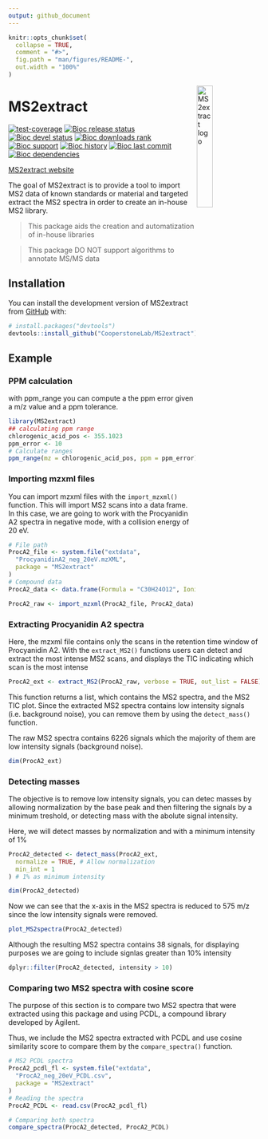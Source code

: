 ```yaml
---
output: github_document
---
```


<!-- README.md is generated from README.Rmd. Please edit that file -->

```r
knitr::opts_chunk$set(
  collapse = TRUE,
  comment = "#>",
  fig.path = "man/figures/README-",
  out.width = "100%"
)
```

<img src="man/figures/MS2extract_logo.png" alt="MS2extract logo" align="right" width = "25%" height="25%"/>

# MS2extract

<!-- badges: start -->

[![test-coverage](https://github.com/CooperstoneLab/MS2extract/actions/workflows/test-coverage.yaml/badge.svg)](https://github.com/CooperstoneLab/MS2extract/actions/workflows/test-coverage.yaml)
[![Bioc release status](http://www.bioconductor.org/shields/build/release/bioc/MS2extract.svg)](https://bioconductor.org/checkResults/release/bioc-LATEST/MS2extract)
[![Bioc devel status](http://www.bioconductor.org/shields/build/devel/bioc/MS2extract.svg)](https://bioconductor.org/checkResults/devel/bioc-LATEST/MS2extract)
[![Bioc downloads rank](https://bioconductor.org/shields/downloads/release/MS2extract.svg)](http://bioconductor.org/packages/stats/bioc/MS2extract/)
[![Bioc support](https://bioconductor.org/shields/posts/MS2extract.svg)](https://support.bioconductor.org/tag/MS2extract)
[![Bioc history](https://bioconductor.org/shields/years-in-bioc/MS2extract.svg)](https://bioconductor.org/packages/release/bioc/html/MS2extract.html#since)
[![Bioc last commit](https://bioconductor.org/shields/lastcommit/devel/bioc/MS2extract.svg)](http://bioconductor.org/checkResults/devel/bioc-LATEST/MS2extract/)
[![Bioc dependencies](https://bioconductor.org/shields/dependencies/release/MS2extract.svg)](https://bioconductor.org/packages/release/bioc/html/MS2extract.html#since)
<!-- badges: end -->

[MS2extract website](https://cooperstonelab.github.io/MS2extract/)

The goal of MS2extract is to provide a tool to import MS2 data of known standards
or material and targeted extract the MS2 spectra in order to create an
in-house MS2 library.

> This package aids the creation and automatization of in-house libraries

> This package DO NOT support algorithms to annotate MS/MS data

## Installation

You can install the development version of MS2extract from [GitHub](https://github.com/) with:

``` r
# install.packages("devtools")
devtools::install_github("CooperstoneLab/MS2extract")
```

## Example

### PPM calculation

with ppm_range you can compute a the ppm error given a m/z value and a ppm
tolerance.

```r
library(MS2extract)
## calculating ppm range
chlorogenic_acid_pos <- 355.1023
ppm_error <- 10
# Calculate ranges
ppm_range(mz = chlorogenic_acid_pos, ppm = ppm_error)
```

### Importing mzxml files

You can  import mzxml files with the `import_mzxml()` function. This will import
 MS2 scans into a data frame. In this case, we are going to work with the
Procyanidin A2 spectra in negative mode, with a collision energy of 20 eV.

```r
# File path
ProcA2_file <- system.file("extdata",
  "ProcyanidinA2_neg_20eV.mzXML",
  package = "MS2extract"
)
# Compound data
ProcA2_data <- data.frame(Formula = "C30H24O12", Ionization_mode = "Negative")

ProcA2_raw <- import_mzxml(ProcA2_file, ProcA2_data)
```

### Extracting Procyanidin A2 spectra

Here, the mzxml file contains only the scans in the retention time window
of Procyanidin A2. With the `extract_MS2()` functions users can detect and
extract the most intense MS2 scans, and displays the TIC indicating which scan
is the most intense

```r
ProcA2_ext <- extract_MS2(ProcA2_raw, verbose = TRUE, out_list = FALSE)
```

This function returns a list, which contains the MS2 spectra, and the MS2 TIC plot.
Since the extracted MS2 spectra contains low intensity signals (i.e. background
noise), you can remove them by using the `detect_mass()` function.

The raw MS2 spectra contains 6226 signals which the majority of them are low
intensity signals (background noise).

```r
dim(ProcA2_ext)
```



### Detecting masses

The objective is to remove low intensity signals, you can detec masses by
allowing normalization by the base peak and then filtering the signals by 
a minimum treshold, or detecting mass with the abolute signal intensity.

Here, we will detect masses by normalization and with a minimum intensity of 
1%

```r
ProcA2_detected <- detect_mass(ProcA2_ext,
  normalize = TRUE, # Allow normalization
  min_int = 1
) # 1% as minimum intensity

dim(ProcA2_detected)
```

Now we can see that the x-axis in the MS2 spectra is reduced to 575 m/z since
the low intensity signals were removed.

```r
plot_MS2spectra(ProcA2_detected)
```


Although the resulting MS2 spectra contains 38 signals, for displaying
purposes we are going to include signlas greater than 10% intensity

```r
dplyr::filter(ProcA2_detected, intensity > 10)
```

### Comparing two MS2 spectra with cosine score

The purpose of this section is to compare two MS2 spectra that were extracted
using this package and using PCDL, a compound library developed by Agilent.

Thus, we include the MS2 spectra extracted with PCDL and use cosine
similarity score to compare them by the `compare_spectra()` function.

```r
# MS2 PCDL spectra
ProcA2_pcdl_fl <- system.file("extdata",
  "ProcA2_neg_20eV_PCDL.csv",
  package = "MS2extract"
)
# Reading the spectra
ProcA2_PCDL <- read.csv(ProcA2_pcdl_fl)

# Comparing both spectra
compare_spectra(ProcA2_detected, ProcA2_PCDL)
```


